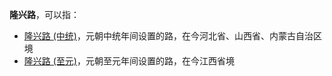 '''隆兴路'''，可以指：
*[[隆兴路_(中统)|隆兴路 (中统)]]，元朝中统年间设置的路，在今河北省、山西省、内蒙古自治区境
*[[隆兴路_(至元)|隆兴路 (至元)]]，元朝至元年间设置的路，在今江西省境

{{Disambig|L|Cat=三字中国地名消歧义}}